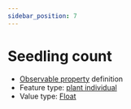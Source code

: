 ```yaml
---
sidebar_position: 7
---
```



# Seedling count

- [Observable property](/viewers/dawe-vocabs?uri=https://linked.data.gov.au/def/test/dawe-cv/b6a5d847-0698-4cce-8a5e-f2719e142208) definition
- Feature type: [plant individual](http://linked.data.gov.au/def/tern-cv/60d7edf8-98c6-43e9-841c-e176c334d270)
- Value type: [Float](https://w3id.org/tern/ontologies/tern/Float)


<Example protocolModule="recruitment-age" observableProperty="https://linked.data.gov.au/def/test/dawe-cv/b6a5d847-0698-4cce-8a5e-f2719e142208" />
